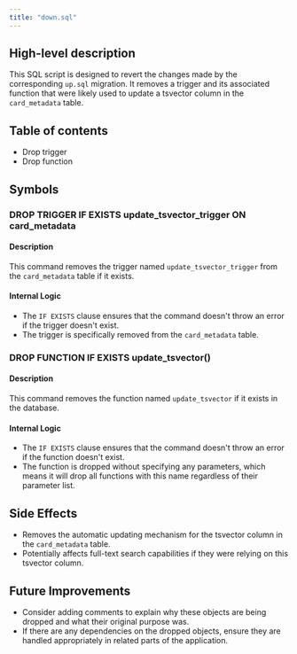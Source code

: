 ```yaml
---
title: "down.sql"
---
```


## High-level description
This SQL script is designed to revert the changes made by the corresponding `up.sql` migration. It removes a trigger and its associated function that were likely used to update a tsvector column in the `card_metadata` table.

## Table of contents
- Drop trigger
- Drop function

## Symbols

### DROP TRIGGER IF EXISTS update_tsvector_trigger ON card_metadata
#### Description
This command removes the trigger named `update_tsvector_trigger` from the `card_metadata` table if it exists.

#### Internal Logic
- The `IF EXISTS` clause ensures that the command doesn't throw an error if the trigger doesn't exist.
- The trigger is specifically removed from the `card_metadata` table.

### DROP FUNCTION IF EXISTS update_tsvector()
#### Description
This command removes the function named `update_tsvector` if it exists in the database.

#### Internal Logic
- The `IF EXISTS` clause ensures that the command doesn't throw an error if the function doesn't exist.
- The function is dropped without specifying any parameters, which means it will drop all functions with this name regardless of their parameter list.

## Side Effects
- Removes the automatic updating mechanism for the tsvector column in the `card_metadata` table.
- Potentially affects full-text search capabilities if they were relying on this tsvector column.

## Future Improvements
- Consider adding comments to explain why these objects are being dropped and what their original purpose was.
- If there are any dependencies on the dropped objects, ensure they are handled appropriately in related parts of the application.